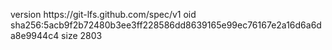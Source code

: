 version https://git-lfs.github.com/spec/v1
oid sha256:5acb9f2b72480b3ee3ff228586dd8639165e99ec76167e2a16d6a6da8e9944c4
size 2803
